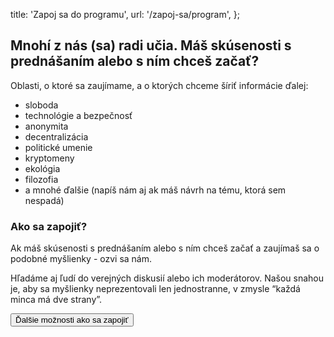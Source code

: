 
  title: 'Zapoj sa do programu',
  url: '/zapoj-sa/program',
};

## Mnohí z nás (sa) radi učia. Máš skúsenosti s prednášaním alebo s ním chceš začať?

Oblasti, o ktoré sa zaujímame, a o ktorých chceme šíriť informácie ďalej:

- sloboda
- technológie a bezpečnosť
- anonymita
- decentralizácia
- politické umenie
- kryptomeny
- ekológia
- filozofia
- a mnohé ďalšie (napíš nám aj ak máš návrh na tému, ktorá sem nespadá)

### Ako sa zapojiť?

Ak máš skúsenosti s prednášaním alebo s ním chceš začať a zaujímaš sa o podobné myšlienky - ozvi sa nám.

Hľadáme aj ľudí do verejných diskusií alebo ich moderátorov. Našou snahou je, aby sa myšlienky neprezentovali len jednostranne, v zmysle “každá minca má dve strany”.

<Button to="zapoj-sa">Ďalšie možnosti ako sa zapojiť</Button>
